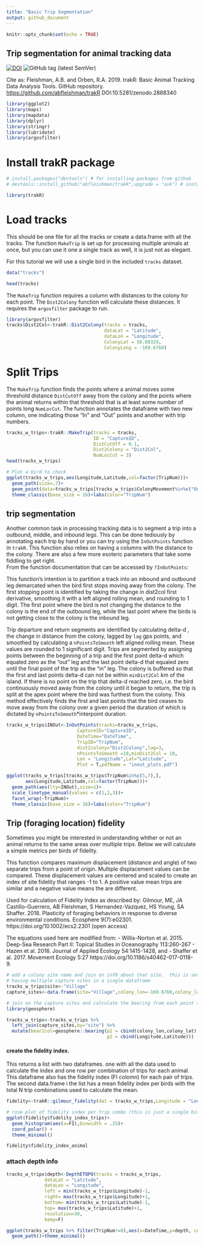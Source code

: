 ```yaml
---
title: "Basic Trip Segmentation"
output: github_document
---
```


```r
knitr::opts_chunk$set(echo = TRUE)
```

## Trip segmentation for animal tracking data

[![DOI](https://zenodo.org/badge/DOI/10.5281/zenodo.2888340.svg)](https://doi.org/10.5281/zenodo.2888340) ![GitHub tag (latest SemVer)](https://img.shields.io/github/tag/abfleishman/trakR.svg?color=blue&label=Version)

Cite as: 
Fleishman, A.B. and Orben, R.A. 2019. trakR: Basic Animal Tracking Data Analysis Tools. GitHub repository. <https://github.com/abfleishman/trakR> DOI:10.5281/zenodo.2888340

```r

library(ggplot2)
library(maps)
library(mapdata)
library(dplyr)
library(stringr)
library(lubridate)
library(argosfilter)
```

# Install trakR package 
```r
# install.packages("devtools") # for installing packages from github
# devtools::install_github("abfleishman/trakR",upgrade = "ask") # install my package

library(trakR)
```

# Load tracks 
This should be one file for all the tracks or create a data.frame with all the tracks.
The function `MakeTrip` is set up for processing multiple animals at once, but you 
can use it one a single track as well, it is just not as elegant.
 
For this tutorial we will use a single bird in the included `tracks` dataset.
```r
data("tracks")

head(tracks)
```

The `MakeTrip` function requires a column with distances to the colony for each point.  The `Dist2Colony` function will calculate these distances. It requires the `argosfilter` package to run. 

```r
library(argosfilter)
tracks$Dist2Col<-trakR::Dist2Colony(tracks = tracks, 
                                    dataLat = "Latitude",
                                    dataLon = "Longitude",
                                    ColonyLat = 56.60329,
                                    ColonyLong = -169.6760)
```

# Split Trips
The `MakeTrip` function finds the points where a animal moves some threshold distance `DistCutOff` away from the colony and the points where the animal returns within that threshold that is at least some number of points long `NumLocCut`.  The function annotates the dataframe with two new column, one indicating those "In" and "Out" points and another with trip numbers.  
```r

tracks_w_trips<-trakR::MakeTrip(tracks = tracks,
                                ID = "CaptureID",
                                DistCutOff = 0.1,
                                Dist2Colony = "Dist2Col",
                                NumLocCut = 3)
head(tracks_w_trips)

# Plot a bird to check
ggplot(tracks_w_trips,aes(Longitude,Latitude,col=factor(TripNum)))+
  geom_path(size=.7)+
  geom_point(data=tracks_w_trips[tracks_w_trips$ColonyMovement%in%c("Out","In"),])+
  theme_classic(base_size = 16)+labs(color="TripNum")
```


## trip segmentation

Another common task in processing tracking data is to segment a trip into a outbound, middle, and inbound legs.  This can be done tediously by annotating each trip by hand or you can try using the `InOutPoints` function in `trakR`. This function also relies on having a columns with the distance to the colony. There are also a few more esoteric parameters that take some fiddling to get right.  
From the function documentation that can be accessed by `?InOutPoints`:

This function's intention is to partition a track into an inbound and outbound leg demarcated when the bird first stops moving away from the colony. The first stopping point is identified by taking the change in dist2col first derivative, smoothing it with a left aligned rolling mean, and rounding to 1 digit. The first point where the bird is not changing the distance to the colony is the end of the outbound leg, while the last point where the birds is not getting close to the colony is the inbound leg.

Trip departure and return segments are identified by calculating delta-d
, the change in distance from the colony, lagged by `lag` gps points, and smoothed
by calculating a `nPointsToSmooth` left aligned rolling mean. These values are rounded
to 1 significant digit. Trips are segmented by assigning points between the
beginning of a trip and the first point delta-d which equaled zero as the “out” leg
and the last point delta-d that equaled zero until the final point of the trip as
the “in” leg. The colony is buffered so that the first and last points delta-d
can not be within `minDist2Col` km of the island. If there is no point on the trip
that delta-d reached zero, i.e. the bird continuously moved away from the colony
until it began to return, the trip is split at the apex point where the bird
was furthest from the colony. This method effectively finds the first and last
points that the bird ceases to move away from the colony over a given period the duration of which is dictated by 
`nPointsToSmooth`*interpoint duration. 



```r
tracks_w_trips$INOut<-InOutPoints(tracks=tracks_w_trips,
                          CaptureID="CaptureID",
                          DateTime="DateTime",
                          TripID="TripNum",
                          dist2colony="Dist2Colony",lag=3,
                          nPointsToSmooth =10,minDist2Col = 10,
                          Lon = "Longitude",Lat="Latitude",
                          Plot = T,pdfName = "inout_plots.pdf")

ggplot(tracks_w_trips[tracks_w_trips$TripNum%in%c(5,7),],
       aes(Longitude,Latitude,col=factor(TripNum)))+
  geom_path(aes(lty=INOut),size=1)+
  scale_linetype_manual(values = c(1,2,3))+
  facet_wrap(~TripNum)+
  theme_classic(base_size = 16)+labs(color="TripNum")
```


## Trip (foraging location) fidelity
Sometimes you might be interested in understanding whther or not an animal returns to the same areas over multiple trips.  Below we will calculate a simple metrics per birds of fidelity.

This function compares maximum displacement (distance and angle) of two separate
trips from a point of origin. Multiple displacement values can be compared.
These displacement values are centered and scaled to create an index of site
fidelity that ranges -1 to 1. A positive value mean trips are similar and a negative value means the are different.

Used for calculation of Fidelity Index as described by: Gilmour, ME, JA
Castillo-Guerrero, AB Fleishman, S Hernandez-Vazquez, HS Young, SA Shaffer.
2018. Plasticity of foraging behaviors in response to diverse environmental
conditions. Ecosphere 9(7):e02301. https://doi.org/10.1002/ecs2.2301 (open
access)

The equations used here  are modified from:
 - Willis-Norton et al. 2015. Deep-Sea Research Part II: Topical Studies in Oceanography 113:260-267
 - Hazen et al. 2016. Journal of Applied Ecology 54:1415-1428, and
 - Shaffer et al. 2017. Movement Ecology 5:27 https://doi.org/10.1186/s40462-017-0118-9.
```r
# add a colony site name and join on inf0 about that site.  this is set up for
# having multiple capture sites in a single dataframe
tracks_w_trips$site<-"Village"
capture_sites<-data.frame(site="Village",colony_lon=-169.6760,colony_lat= 56.60329,stringsAsFactors = F)

# join on the capture sites and calculate the bearing from each point to the colony
library(geosphere)

tracks_w_trips<-tracks_w_trips %>%
  left_join(capture_sites,by="site") %>%
  mutate(bear2col=geosphere::bearing(p1 = cbind(colony_lon,colony_lat),
                                     p2 = cbind(Longitude,Latitude)))
```
#### create the fidelity index. 

This returns a list with two dataframes. one with all the data used to calculate the index and one row per combination of trips for each animal.  This dataframe also has the fidelity index (FI colomn) for each pair of trips.  The second data.frame i the list has a mean fidelity index per birds with the total N trip combinations used to calculate the mean.  

```r
fidelity<-trakR::gilmour_fidelity(dat = tracks_w_trips,Longitude = "Longitude",Latitude = "Latitude",animal_id = "CaptureID",trip_id = "TripNum",distance2colony = "Dist2Colony",bear2col = "bear2col")

# rose plot of fidelity index per trip combo (this is just a single bird)
ggplot(fidelity$fidelity_index_trips)+
  geom_histogram(aes(x=FI),binwidth = .25)+
  coord_polar() +
  theme_minimal()

fidelity$fidelity_index_animal
```

### attach depth info
```r

tracks_w_trips$depth<-DepthETOPO(tracks = tracks_w_trips,
              dataLat = "Latitude",
              dataLon = "Longitude",
              left = min(tracks_w_trips$Longitude)-1,
              right= max(tracks_w_trips$Longitude)+1,
              bottom= min(tracks_w_trips$Latitude)-1,
              top= max(tracks_w_trips$Latitude)+1,
              resolution=30,
              keep=F)

ggplot(tracks_w_trips %>% filter(TripNum!=0),aes(x=DateTime,y=depth, col=factor(TripNum)))+
  geom_path()+theme_minimal()
```